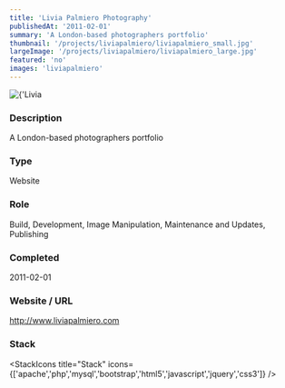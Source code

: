 ```yaml
---
title: 'Livia Palmiero Photography'
publishedAt: '2011-02-01'
summary: 'A London-based photographers portfolio'
thumbnail: '/projects/liviapalmiero/liviapalmiero_small.jpg'
largeImage: '/projects/liviapalmiero/liviapalmiero_large.jpg'
featured: 'no'
images: 'liviapalmiero'
---
```


<div className="relative w-full h-[400px] sm:h-[600px] md:h-[760px] lg:h-[920px]">
  <Image
    alt={'Livia Palmiero Photography'}
    src={'/projects/liviapalmiero/liviapalmiero.jpg'}
    sizes="(max-width: 640px) 100%, 100%"
    fill={true}
    priority
    style={{
      objectFit: 'contain'
    }}
  />
</div>

### Description

A London-based photographers portfolio


### Type

Website

### Role

Build, Development, Image Manipulation, Maintenance and Updates, Publishing

### Completed
2011-02-01

### Website / URL
http://www.liviapalmiero.com


### Stack

<StackIcons
  title="Stack"
  icons={['apache','php','mysql','bootstrap','html5','javascript','jquery','css3']}
  />
